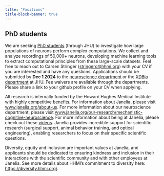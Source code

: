 ---
title: "Positions"
title-block-banner: true
---

## PhD students

We are seeking [PhD students](https://www.janelia.org/you-janelia/students-and-postdocs/joint-graduate-programs) (through JHU) to investigate how large populations of neurons perform complex computations. We collect and analyze recordings of 50,000+ neurons, developing machine learning tools to extract computational principles from these large-scale datasets. Feel free to reach out to Carsen Stringer (<stringerc@hhmi.org>) with your CV if you are interested and have any questions. Applications should be submitted by **Dec 1 2024** to the [neuroscience department](https://neuroscience.jhu.edu/graduate) or the [XDBio department](https://xdbio.jhmi.edu/) at JHU. Fee waivers are available through the departments.  Please share a link to your github profile on your CV when applying.


All research is internally funded by the Howard Hughes Medical Institute with highly competitive benefits. For information about Janelia, please visit [www.janelia.org/about-us](http://www.janelia.org/about-us). For more information about our neuroscience department, please visit [www.janelia.org/our-research/mechanistic-cognitive-neuroscience](https://www.janelia.org/our-research/mechanistic-cognitive-neuroscience). For more information about being at Janelia, please check out these [videos](https://youtube.com/playlist?list=PLTHgpZlI_u0hSo_NO0wpzpMnt6BnOOaWl&feature=shared). Janelia provides incredible support for scientific research (surgical support, animal behavior training, and optical engineering), enabling researchers to focus on their specific scientific questions.

Diversity, equity and inclusion are important values at Janelia, and applicants should be dedicated to ensuring kindness and inclusion in their interactions with the scientific community and with other employees at Janelia. See more details about HHMI's commitment to diversity here: <https://diversity.hhmi.org/>.
